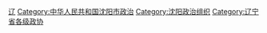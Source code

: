 [[Category:设区的市政协|辽]]
[[Category:中华人民共和国沈阳市政治|Category:中华人民共和国沈阳市政治]]
[[Category:沈阳政治组织|Category:沈阳政治组织]]
[[Category:辽宁省各级政协|Category:辽宁省各级政协]]